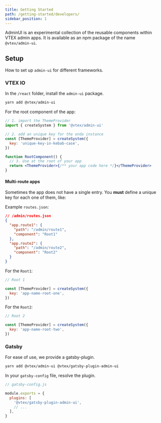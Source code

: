 ```yaml
---
title: Getting Started
path: /getting-started/developers/
sidebar_position: 1
---
```


AdminUI is an experimental collection of the reusable components within VTEX admin apps. It is available as an npm package of the name `@vtex/admin-ui`.

## Setup

How to set up `admin-ui` for different frameworks.

### VTEX IO

In the `/react` folder, install the `admin-ui` package.

```sh isStatic
yarn add @vtex/admin-ui
```

For the root component of the app:

```jsx isStatic
// 1. import the ThemeProvider
import { createSystem } from '@vtex/admin-ui'

// 2. add an unique key for the onda instance
const [ThemeProvider] = createSystem({
  key: 'unique-key-in-kebab-case',
})

function RootComponent() {
  // 3. Use at the root of your app
  return <ThemeProvider>{/** your app code here */}</ThemeProvider>
}
```

#### Multi-route apps

Sometimes the app does not have a single entry. You **must** define a unique key for each one of them, like:

Example `routes.json`:

```json isStatic
// /admin/routes.json
{
  "app.route1": {
    "path": "/admin/route1",
    "component": "Root1"
  },
  "app.route2": {
    "path": "/admin/route2",
    "component": "Root2"
  }
}
```

For the `Root1`:

```jsx isStatic
// Root 1

const [ThemeProvider] = createSystem({
  key: 'app-name-root-one',
})
```

For the `Root2`:

```jsx isStatic
// Root 2

const [ThemeProvider] = createSystem({
  key: 'app-name-root-two',
})
```

### Gatsby

For ease of use, we provide a gatsby-plugin.

```sh isStatic
yarn add @vtex/admin-ui @vtex/gatsby-plugin-admin-ui
```

In your `gatsby-config` file, resolve the plugin.

```js isStatic
// gatsby-config.js

module.exports = {
  plugins: [
    '@vtex/gatsby-plugin-admin-ui',
    // ...
  ],
}
```
